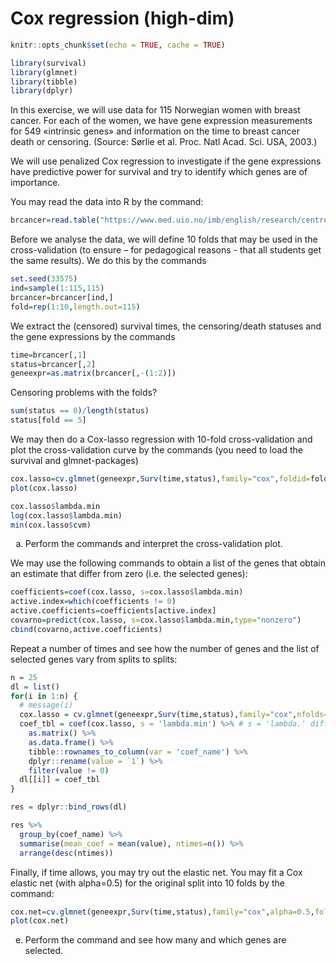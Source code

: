 # Cox regression (high-dim) {-}

```r
knitr::opts_chunk$set(echo = TRUE, cache = TRUE)
```

```r
library(survival)
library(glmnet)
library(tibble)
library(dplyr)
```

In this exercise, we will use data for $115$ Norwegian women with breast cancer. For each of the women, we have gene expression measurements for $549$ «intrinsic genes» and information on the time to breast cancer death or censoring. (Source: Sørlie et al. Proc. Natl Acad. Sci. USA, 2003.)

We will use penalized Cox regression to investigate if the gene expressions have predictive power for survival and try to identify which genes are of importance.

You may read the data into R by the command:
```r
brcancer=read.table("https://www.med.uio.no/imb/english/research/centres/ocbe/courses/imb9335/norw-breast-cancer.txt")
```
Before we analyse the data, we will define 10 folds that may be used in the cross-validation (to ensure – for pedagogical reasons - that all students get the same results). We do this by the commands

```r
set.seed(33575)
ind=sample(1:115,115)
brcancer=brcancer[ind,]
fold=rep(1:10,length.out=115)
```
We extract the (censored) survival times, the censoring/death statuses and the gene expressions by the commands
```r
time=brcancer[,1]
status=brcancer[,2]
geneexpr=as.matrix(brcancer[,-(1:2)])
```

Censoring problems with the folds?
```r
sum(status == 0)/length(status)
status[fold == 5]
```

We may then do a Cox-lasso regression with 10-fold cross-validation and plot the cross-validation curve by the commands (you need to load the survival and glmnet-packages)
```r
cox.lasso=cv.glmnet(geneexpr,Surv(time,status),family="cox",foldid=fold, standardize=FALSE)
plot(cox.lasso)
```

```r
cox.lasso$lambda.min
log(cox.lasso$lambda.min)
min(cox.lasso$cvm)
```
a) Perform the commands and interpret the cross-validation plot.

We may use the following commands to obtain a list of the genes that obtain an estimate that differ from zero (i.e. the selected genes):
```r
coefficients=coef(cox.lasso, s=cox.lasso$lambda.min)
active.index=which(coefficients != 0)
active.coefficients=coefficients[active.index]
covarno=predict(cox.lasso, s=cox.lasso$lambda.min,type="nonzero")
cbind(covarno,active.coefficients)
```

Repeat a number of times and see how the number of genes and the list of selected genes vary from splits to splits:
```r
n = 25
dl = list()
for(i in 1:n) {
  # message(i)
  cox.lasso = cv.glmnet(geneexpr,Surv(time,status),family="cox",nfolds=10, standardize=FALSE)
  coef_tbl = coef(cox.lasso, s = 'lambda.min') %>% # s = 'lambda.' different
    as.matrix() %>%
    as.data.frame() %>%
    tibble::rownames_to_column(var = 'coef_name') %>%
    dplyr::rename(value = `1`) %>%
    filter(value != 0)
  dl[[i]] = coef_tbl
}

res = dplyr::bind_rows(dl)
```

```r
res %>% 
  group_by(coef_name) %>% 
  summarise(mean_coef = mean(value), ntimes=n()) %>%
  arrange(desc(ntimes))
```

Finally, if time allows, you may try out the elastic net. You may fit a Cox elastic net (with alpha=0.5) for the original split into 10 folds by the command:

```r
cox.net=cv.glmnet(geneexpr,Surv(time,status),family="cox",alpha=0.5,foldid=fold, standardize=FALSE)
plot(cox.net)
```
e) Perform the command and see how many and which genes are selected.
